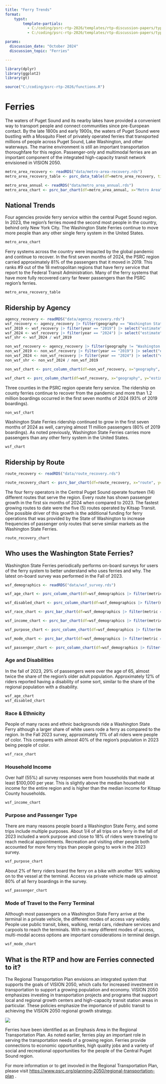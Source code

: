 ```yaml
---
title: "Ferry Trends"
format: 
    typst:
        template-partials:
          - C:/coding/psrc-rtp-2026/templates/rtp-discussion-papers/typst-show.typ
          - C:/coding/psrc-rtp-2026/templates/rtp-discussion-papers/typst-template.typ

params:
  discussion_date: "October 2024"
  discussion_topic: "Ferries"

---
```


```r

library(dplyr)
library(ggplot2)
library(gt)

source("C:/coding/psrc-rtp-2026/functions.R")

```

# Ferries
The waters of Puget Sound and its nearby lakes have provided a convenient way to transport people and connect communities  since pre-European contact. By the late 1800s and early 1900s, the waters of Puget Sound were bustling with a Mosquito Fleet of privately operated ferries that transported millions of people across Puget Sound, Lake Washington, and other waterways. The marine environment is still an important transportation thoroughfare for this region. Passenger-only and multimodal ferries are an important component of the integrated high-capacity transit network envisioned in VISION 2050.

```r

metro_area_recovery <- readRDS("data/metro-area-recovery.rds")
metro_area_recovery_table <- psrc_data_table(df=metro_area_recovery, title="YTD Boardings by Region: January to July", lab_color = "#00A7A0", num_cols = c("Pre-Pandemic Riders", "Current Riders", "Rank"), per_cols = c("Ratio"))

metro_area_annual <- readRDS("data/metro_area_annual.rds")
metro_area_chart <- psrc_bar_chart(df=metro_area_annual, x="Metro Area", y="Annual Ridership", fill="PSRC", colors=c("#BCBEC0", "#00A7A0"), title="Annual Ferry Boardings by Region: 2023", source="Source: National Transit Database")

```

## National Trends
Four agencies provide ferry service within the central Puget Sound region. In 2023, the region's ferries moved the second most people in the country, behind only New York City. The Washington State Ferries continue to move more people than any other single ferry system in the United States. 

```r

metro_area_chart

```

\pagebreak
Ferry systems across the country were impacted by the global pandemic and continue to recover. In the first seven months of 2024, the PSRC region carried approximately 81% of the passengers that it moved in 2019. This ranks #9 out of the 18 metropolitan regions that have ferry service that report to the Federal Transit Administration. Many of the ferry systems that have more fully recovered carry far fewer passengers than the PSRC region's ferries.

```r

metro_area_recovery_table

```

\pagebreak
## Ridership by Agency
```r

agency_recovery <- readRDS("data/agency_recovery.rds")
wsf_recovery <- agency_recovery |> filter(geography == "Washington State Ferries")
wsf_2019 <- wsf_recovery |> filter(year == "2019") |> select("estimate") |> pull() |> sum()
wsf_2024 <- wsf_recovery |> filter(year == "2024") |> select("estimate") |> pull() |> sum()
wsf_shr <- wsf_2024 / wsf_2019

non_wsf_recovery <- agency_recovery |> filter(geography != "Washington State Ferries")
non_wsf_2019 <- non_wsf_recovery |> filter(year == "2019") |> select("estimate") |> pull() |> sum()
non_wsf_2024 <- non_wsf_recovery |> filter(year == "2024") |> select("estimate") |> pull() |> sum()
non_wsf_shr <- non_wsf_2024 / non_wsf_2019

non_wsf_chart <- psrc_column_chart(df=non_wsf_recovery, x="geography", y="estimate", fill="year", colors=c("#BCBEC0", "#91268F", "#F05A28", "#8CC63E", "#00A7A0"), title = "Jan-July Non-WSF Ferry Boardings", source= "Source: National Transit Database")

wsf_chart <- psrc_column_chart(df=wsf_recovery, x="geography", y="estimate", fill="year", colors=c("#BCBEC0","#91268F", "#F05A28", "#8CC63E", "#00A7A0"), title = "Jan-July WSF Ferry Boardings", source= "Source: National Transit Database")

```

Three counties in the PSRC region operate ferry service. The ridership on county ferries continue to recover from the pandemic and more than 1.2 million boardings occurred in the first seven months of 2024 (93% of 2019 boardings). 

```r

non_wsf_chart

```

Washington State Ferries ridership continued to grow in the first seven months of 2024 as well, carrying almost 11 million passengers (80% of 2019 boardings). As noted previously, Washington State Ferries carries more passengers than any other ferry system in the United States.
```r

wsf_chart

```

\pagebreak
## Ridership by Route
```r

route_recovery <- readRDS("data/route_recovery.rds") 

route_recovery_chart <- psrc_bar_chart(df=route_recovery, x="route", y="ratio", fill="operator", colors=c("#91268F", "#F05A28", "#8CC63E", "#00A7A0"), title="Ratio of 2023 to 2024 Passengers: January to June", source="Source: Ferry Operator Performance Dashboards", labels=scales::label_percent())

```

The four ferry operators in the Central Puget Sound operate fourteen (14) different routes that serve the region. Every route has shown passenger growth in the first six months of 2024 when compared to 2023. The fastest growing routes to date were the five (5) routes operated by Kitsap Transit. One possible driver of this growth is the additional funding for ferry operations that was provided by the State of Washington to increase frequencies of passenger only routes that serve similar markets as the Washington State Ferries. 

```r

route_recovery_chart

```

\pagebreak
## Who uses the Washington State Ferries?  
Washington State Ferries periodically performs on-board surveys for users of the ferry system to better understand who uses ferries and why. The latest on-board survey was performed in the Fall of 2023.

```r

wsf_demographics <- readRDS("data/wsf_survey.rds")

wsf_age_chart <- psrc_column_chart(df=wsf_demographics |> filter(metric == "Age" & variable !="Total"), x="variable", y="share", fill="metric", colors=c("#00A7A0"), title = "Age of Riders on a Washington State Ferry", source= "Source: WSF On-Board Survey, Fall 2023", labels=scales::label_percent(), legend = FALSE)

wsf_disabled_chart <- psrc_column_chart(df=wsf_demographics |> filter(metric == "Disability" & variable !="Total"), x="variable", y="share", fill="variable", colors=c("#73CFCB", "#BCBEC0"), title = "Riders with a Disability on a Washington State Ferry", source= "Source: WSF On-Board Survey, Fall 2023", labels=scales::label_percent(), legend = FALSE)

wsf_race_chart <- psrc_bar_chart(df=wsf_demographics |> filter(metric == "Race" & variable !="Total"), x="variable", y="share", fill="metric", colors=c("#C388C2"), title = "Race & Ethnicity for Riders on a Washington State Ferry", source= "Source: WSF On-Board Survey, Fall 2023", labels=scales::label_percent(), legend = FALSE)

wsf_income_chart <- psrc_bar_chart(df=wsf_demographics |> filter(metric == "Household Income" & variable !="Total"), x="variable", y="share", fill="metric", colors=c("#8CC63E"), title = "Household Income for Riders on a Washington State Ferry", source= "Source: WSF On-Board Survey, Fall 2023", labels=scales::label_percent(), legend = FALSE)

wsf_purpose_chart <- psrc_column_chart(df=wsf_demographics |> filter(metric == "Purpose" & variable !="Total"), x="variable", y="share", fill="metric", colors=c("#91268F"), title = "Reason for Trip on a Washington State Ferry", source= "Source: WSF On-Board Survey, Fall 2023", labels=scales::label_percent(), legend = FALSE)

wsf_mode_chart <- psrc_bar_chart(df=wsf_demographics |> filter(metric == "Mode" & variable !="Total"), x="variable", y="share", fill="metric", colors=c("#F05A28"), title = "Mode used to get to a Washington State Ferry", source= "Source: WSF On-Board Survey, Fall 2023", labels=scales::label_percent(), legend = FALSE)

wsf_passenger_chart <- psrc_column_chart(df=wsf_demographics |> filter(metric == "Passenger Type" & variable !="Total"), x="variable", y="share", fill="metric", colors=c("#F7A489"), title = "Types of Passengers on Washington State Ferries", source= "Source: WSF On-Board Survey, Fall 2023", labels=scales::label_percent(), legend = FALSE)


```

### Age and Disabilities
In the fall of 2023, 29% of passengers were over the age of 65, almost twice the share of the region's older adult population. Approximately 12% of riders reported having a disability of some sort, similar to the share of the regional population with a disability.

```r

wsf_age_chart
wsf_disabled_chart

```

\pagebreak
### Race & Ethnicity  
People of many races and ethnic backgrounds ride a Washington State Ferry although a larger share of white users rode a ferry as compared to the region. In the Fall 2023 survey, approximately 11% of all riders were people of color. This compares with almost 40% of the region's population in 2023 being people of color. 

```r

wsf_race_chart

```

\pagebreak
### Household Income
Over half (55%) all survey responses were from households that made at least $100,000 per year. This is slightly above the median household income for the entire region and is higher than the median income for Kitsap County households.  

```r

wsf_income_chart

```

\pagebreak
### Purpose and Passenger Type  
There are many reasons people board a Washington State Ferry, and some trips include multiple purposes. About 1/4 of all trips on a ferry in the fall of 2023 included a work purpose and close to 18% of riders were traveling to reach medical appointments. Recreation and visiting other people both accounted for more ferry trips than people going to work in the 2023 survey.  

```r

wsf_purpose_chart

```

About 2% of ferry riders board the ferry on a bike with another 18% walking on to the vessel at the terminal. Access via private vehicle made up almost 80% of all ferry boardings in the survey.  

```r

wsf_passenger_chart

```

\pagebreak
### Mode of Travel to the Ferry Terminal
Although most passengers on a Washington State Ferry arrive at the terminal in a private vehicle, the different modes of access vary widely. People use public transit, bikes, walking, rental cars, rideshare services and carpools to reach the terminals. With so many different modes of access, multi-modal access options are important considerations in terminal design.

```r

wsf_mode_chart

```

\pagebreak
## What is the RTP and how are Ferries connected to it?
The Regional Transportation Plan envisions an integrated system that supports the goals of VISION 2050, which calls for increased investment in transportation to support a growing population and economy. VISION 2050 emphasizes investing in transportation projects and programs that support local and regional growth centers and high-capacity transit station areas in particular. These policies emphasize the importance of public transit to achieving the VISION 2050 regional growth strategy.  

![](images/rtp-emphasis-areas.png){fig-align="center"}

Ferries have been identified as an Emphasis Area in the Regional Transportation Plan. As noted earlier, ferries play an important role in serving the transportation needs of a growing region. Ferries provide connections to economic opportunities, high quality jobs and a variety of social and recreational opportunities for the people of the Central Puget Sound region.  

For more information or to get invovled in the Regional Transportation Plan, please visit <https://www.psrc.org/planning-2050/regional-transportation-plan> .
